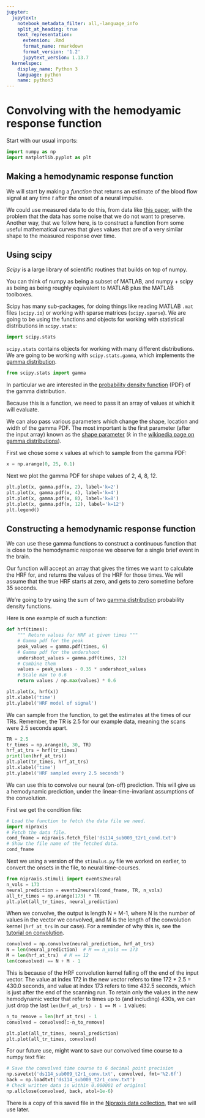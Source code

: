 ```yaml
---
jupyter:
  jupytext:
    notebook_metadata_filter: all,-language_info
    split_at_heading: true
    text_representation:
      extension: .Rmd
      format_name: rmarkdown
      format_version: '1.2'
      jupytext_version: 1.13.7
  kernelspec:
    display_name: Python 3
    language: python
    name: python3
---
```


# Convolving with the hemodyamic response function

Start with our usual imports:

```python
import numpy as np
import matplotlib.pyplot as plt
```

## Making a hemodynamic response function

We will start by making a *function* that returns an estimate of the blood
flow signal at any time $t$ after the onset of a neural impulse.

We could use measured data to do this, from data like [this
paper](https://www.sciencedirect.com/science/article/pii/S0960982208004429#fig3),
with the problem that the data has some noise that we do not want to preserve.
Another way, that we follow here, is to construct a function from some useful
mathematical curves that gives values that are of a very similar shape to the
measured response over time.

## Using scipy

*Scipy* is a large library of scientific routines that builds on top of numpy.

You can think of numpy as being a subset of MATLAB, and numpy + scipy as being
as being roughly equivalent to MATLAB plus the MATLAB toolboxes.

Scipy has many sub-packages, for doing things like reading MATLAB `.mat`
files (`scipy.io`) or working with sparse matrices (`scipy.sparse`). We
are going to be using the functions and objects for working with statistical
distributions in `scipy.stats`:

```python
import scipy.stats
```

`scipy.stats` contains objects for working with many different
distributions. We are going to be working with `scipy.stats.gamma`, which
implements the [gamma distribution](https://en.wikipedia.org/wiki/Gamma_distribution).

```python
from scipy.stats import gamma
```

In particular we are interested in the [probability density function](https://en.wikipedia.org/wiki/Probability_density_function) (PDF) of the
gamma distribution.

Because this is a function, we need to pass it an array of values at
which it will evaluate.

We can also pass various parameters which change the shape, location and width
of the gamma PDF. The most important is the first parameter (after the input
array) known as the [shape parameter](https://en.wikipedia.org/wiki/Shape_parameter) ($k$ in the
[wikipedia page on gamma distributions](https://en.wikipedia.org/wiki/Gamma_distribution)).

First we chose some x values at which to sample from the gamma PDF:

```python
x = np.arange(0, 25, 0.1)
```

Next we plot the gamma PDF for shape values of 2, 4, 8, 12.

```python
plt.plot(x, gamma.pdf(x, 2), label='k=2')
plt.plot(x, gamma.pdf(x, 4), label='k=4')
plt.plot(x, gamma.pdf(x, 8), label='k=8')
plt.plot(x, gamma.pdf(x, 12), label='k=12')
plt.legend()
```

## Constructing a hemodynamic response function

We can use these gamma functions to construct a continuous function that is
close to the hemodynamic response we observe for a single brief event in the
brain.

Our function will accept an array that gives the times we want to calculate
the HRF for, and returns the values of the HRF for those times.  We will
assume that the true HRF starts at zero, and gets to zero sometime before 35
seconds.

We’re going to try using the sum of two [gamma distribution](https://en.wikipedia.org/wiki/Gamma_distribution) probability density
functions.

Here is one example of such a function:

```python
def hrf(times):
    """ Return values for HRF at given times """
    # Gamma pdf for the peak
    peak_values = gamma.pdf(times, 6)
    # Gamma pdf for the undershoot
    undershoot_values = gamma.pdf(times, 12)
    # Combine them
    values = peak_values - 0.35 * undershoot_values
    # Scale max to 0.6
    return values / np.max(values) * 0.6
```

```python
plt.plot(x, hrf(x))
plt.xlabel('time')
plt.ylabel('HRF model of signal')
```

We can sample from the function, to get the estimates at the times of our TRs.
Remember, the TR is 2.5 for our example data, meaning the scans were 2.5
seconds apart.

```python
TR = 2.5
tr_times = np.arange(0, 30, TR)
hrf_at_trs = hrf(tr_times)
print(len(hrf_at_trs))
plt.plot(tr_times, hrf_at_trs)
plt.xlabel('time')
plt.ylabel('HRF sampled every 2.5 seconds')
```

We can use this to convolve our neural (on-off) prediction.  This will give us
a hemodynamic prediction, under the linear-time-invariant assumptions of the
convolution.

First we get the condition file:

```python
# Load the function to fetch the data file we need.
import nipraxis
# Fetch the data file.
cond_fname = nipraxis.fetch_file('ds114_sub009_t2r1_cond.txt')
# Show the file name of the fetched data.
cond_fname
```

Next we using a version of the `stimulus.py` file we worked on earlier, to
convert the onsets in the file, to neural time-courses.

```python
from nipraxis.stimuli import events2neural
n_vols = 173
neural_prediction = events2neural(cond_fname, TR, n_vols)
all_tr_times = np.arange(173) * TR
plt.plot(all_tr_times, neural_prediction)
```

When we convolve, the output is length N + M-1, where N is the number of
values in the vector we convolved, and M is the length of the convolution
kernel (`hrf_at_trs` in our case).  For a reminder of why this is, see the
[tutorial on convolution](https://matthew-brett.github.io/teaching/on_convolution.html).

```python
convolved = np.convolve(neural_prediction, hrf_at_trs)
N = len(neural_prediction)  # M == n_vols == 173
M = len(hrf_at_trs)  # M == 12
len(convolved) == N + M - 1
```

This is because of the HRF convolution kernel falling off the end of the input
vector. The value at index 172 in the new vector refers to time 172 \* 2.5 =
430.0 seconds, and value at index 173 refers to time 432.5 seconds, which is
just after the end of the scanning run. To retain only the values in the new
hemodynamic vector that refer to times up to (and including) 430s, we can just
drop the last `len(hrf_at_trs) - 1 == M - 1` values:

```python
n_to_remove = len(hrf_at_trs) - 1
convolved = convolved[:-n_to_remove]
```

```python
plt.plot(all_tr_times, neural_prediction)
plt.plot(all_tr_times, convolved)
```

For our future use, might want to save our convolved time course to a numpy
text file:

```python
# Save the convolved time course to 6 decimal point precision
np.savetxt('ds114_sub009_t2r1_conv.txt', convolved, fmt='%2.6f')
back = np.loadtxt('ds114_sub009_t2r1_conv.txt')
# Check written data is within 0.000001 of original
np.allclose(convolved, back, atol=1e-6)
```

There is a copy of this saved file in the [Nipraxis data
collection](https://github.com/nipraxis/nipraxis-data), that we will use
later.
